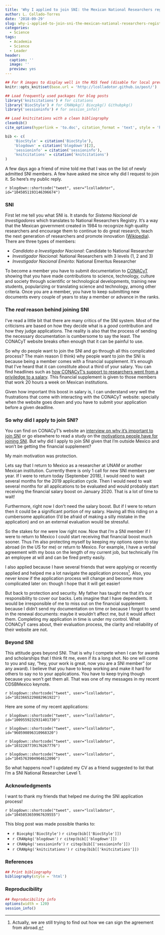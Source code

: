 ```yaml
---
title: 'Why I applied to join SNI: the Mexican National Researchers registry'
author: L. Collado-Torres
date: '2018-09-29'
slug: why-i-applied-to-join-sni-the-mexican-national-researchers-registry
categories:
  - Science
tags:
  - Academia
  - Science
  - Leader
header:
  caption: ''
  image: ''
  preview: yes
---
```


```r
## For R images to display well in the RSS feed (disable for local preview)
knitr::opts_knit$set(base.url = 'http://lcolladotor.github.io/post/')

## Load frequently used packages for blog posts
library('knitcitations') # for citations
library('BiocStyle') # for CRANpkg() Biocpkg() Githubpkg()
library('sessioninfo') # for session_info()

## Load knitcitations with a clean bibliography
cleanbib()
cite_options(hyperlink = 'to.doc', citation_format = 'text', style = 'html')

bib <- c(
    'BiocStyle' = citation('BiocStyle'),
    'blogdown' = citation('blogdown')[2],
    'sessioninfo' = citation('sessioninfo'),
    'knitcitations' = citation('knitcitations')
)
```

A few days ago a friend of mine told me that I was on the list of newly admitted SNI members. A few have asked me since why did I request to join it. So here's my public reply.

`r blogdown::shortcode("tweet", user="lcolladotor", id="1045051193146396674")`

### SNI

First let me tell you what SNI is. It stands for _Sistema Nacional de Investigadores_ which translates to National Researchers Registry. It's a way that the Mexican government created in 1984 to recognize _high_ quality researchers and encourage them to continue to do great research, teach the next generation of researchers and promote innovation ([Wikipedia](https://es.wikipedia.org/wiki/Sistema_Nacional_de_Investigadores_(M%C3%A9xico))). There are three types of members:

* _Candidato a Investigador Nacional_: Candidate to National Researcher
* _Investigador Nacional_: National Researchers with 3 levels (1, 2 and 3)
* _Investigador Nacional Emérito_: National Emeritus Researcher

To become a member you have to submit documentation to [CONACyT](https://twitter.com/Conacyt_MX) showing that you have made contributions to science, technology, culture and society through scientific or technological developments, training new students, popularizing or translating science and technology, among other criteria. Once you are a member, you have to keep submitting new documents every couple of years to stay a member or advance in the ranks.

### The _real_ reason behind joining SNI

I've read a little bit that there are many critics of the SNI system. Most of the criticisms are based on how they decide what is a _good_ contribution and how they judge applications. The reality is also that the process of sending the necessary documentation is cumbersome to say the least. The CONACyT website breaks often enough that it can be painful to use. 

So why do people want to join the SNI and go through all this complicated process? The main reason (I think) why people want to join the SNI is because being a member comes with a financial supplement. It's enough that I've heard that it can constitute about a third of your salary. You can find headlines such as [how CONACyT's support to researchers went from a priviledge to a salary](http://www.elfinanciero.com.mx/empresas/apoyo-del-conacyt-a-investigadores-paso-de-privilegio-a-sueldo). This financial supplement is given to those members that work 20 hours a week on Mexican institutions.

Given how important this boost in salary is, I can understand very well the frustrations that come with interacting with the CONACyT website: specially when the website goes down and you have to submit your application before a given deadline.

### So why did I apply to join SNI?

You can find on CONACyT's website an [interview on why it's important to join SNI](http://www.conacytprensa.mx/index.php/sociedad/politica-cientifica/7698-por-que-es-importante-pertenecer-al-sni) or go elsewhere to read a study on the [motivations people have for joining SNI](https://sinectica.iteso.mx/index.php/SINECTICA/article/view/155/786). But why did I apply to join SNI given that I'm outside Mexico and won't be getting the financial supplement?

My main motivation was protection. 

Lets say that I return to Mexico as a researcher at UNAM or another Mexican institution. Currently there is only 1 call for new SNI members per year. If I were to return today (September 2018), I would need to wait several months for the 2019 application cycle. Then I would need to wait several months for all applications to be evaluated and would probably start receiving the financial salary boost on January 2020. That is a lot of time to wait!

Furthermore, right now I don't need the salary boost. But if I were to return then it could be a significant portion of my salary. Having all this riding on a cumbersome application (I'd be afraid of making a silly mistake in the application) and on an external evaluation would be stressful.

So the stakes for me were low right now. Now that I'm a SNI member if I were to return to Mexico I could start receiving that financial boost much sooner. Thus I'm also protecting myself by keeping my options open to stay abroad (in the US for me) or return to Mexico. For example, I have a verbal agreement with my boss on the length of my current job, but technically I'm an employee at will and can be fired pretty easily. 

I also applied because I have several friends that were applying or recently applied and helped me a lot navigate the application process^[Actually, we are still trying to find out how we can sign the agreement from abroad.]. Also, you never know if the application process will change and become more complicated later on: though I hope that it will get easier!

But back to protection and security. My father has taught me that it's our responsibility to cover our backs. Lets imagine that I have dependents. It would be irresponsible of me to miss out on the financial supplement because I didn't send my documentation on time or because I forgot to send in the renewal documents: maybe it wouldn't affect me, but it would affect them. Completing my application in time is under my control. What CONACyT cares about, their evaluation process, the clarity and reliability of their website are not.

### Beyond SNI

This attitude goes beyond SNI. That is why I compete when I can for awards and scholarships that I think fit me, even if its a long shot. No one will come to you and say, "hey, your work is great, now you are a SNI member" (or any award). I believe that you have to keep working and make it hard for others to say no to your applications. You have to keep trying though because you won't get them all. That was one of my messages in my recent CDSBMexico keynote.

`r blogdown::shortcode("tweet", user="lcolladotor", id="1023665229882961922")`


Here are some of my recent applications: 

`r blogdown::shortcode("tweet", user="lcolladotor", id="1009559232931401730")`

`r blogdown::shortcode("tweet", user="lcolladotor", id="960590896310968320")`

`r blogdown::shortcode("tweet", user="lcolladotor", id="1032287739176267776")`

`r blogdown::shortcode("tweet", user="lcolladotor", id="1045763904964612096")`


So what happens now? I updated my CV as a friend suggested to list that I'm a SNI National Researcher Level 1. 



### Acknowledgments

I want to thank my friends that helped me during the SNI application process!

`r blogdown::shortcode("tweet", user="lcolladotor", id="1045053659967639555")`

This blog post was made possible thanks to:

* `r Biocpkg('BiocStyle')` `r citep(bib[['BiocStyle']])`
* `r CRANpkg('blogdown')` `r citep(bib[['blogdown']])`
* `r CRANpkg('sessioninfo')` `r citep(bib[['sessioninfo']])`
* `r CRANpkg('knitcitations')` `r citep(bib[['knitcitations']])`

### References

```r
## Print bibliography
bibliography(style = 'html')
```

### Reproducibility

```r
## Reproducibility info
options(width = 120)
session_info()
```
